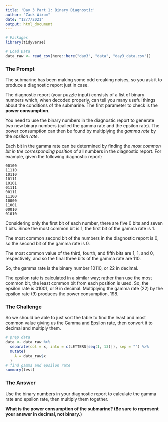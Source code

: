 ```yaml
---
title: 'Day 3 Part 1: Binary Diagnostic'
author: "Zack Wixom"
date: "12/7/2021"
output: html_document
---
```


```r
# Packages
library(tidyverse)

# Load Data
data_raw <- read_csv(here::here("day3", "data", "day3_data.csv"))

```

### The Prompt

The submarine has been making some odd creaking noises, so you ask it to produce a diagnostic report just in case.

The diagnostic report (your puzzle input) consists of a list of binary numbers which, when decoded properly, can tell you many useful things about the conditions of the submarine. The first parameter to check is the **power consumption**.

You need to use the binary numbers in the diagnostic report to generate two new binary numbers (called the gamma rate and the epsilon rate). The power consumption can then be found by multiplying the *gamma rate* by the *epsilon rate*.

Each bit in the gamma rate can be determined by finding the *most common bit in the corresponding position* of all numbers in the diagnostic report. For example, given the following diagnostic report:

```
00100
11110
10110
10111
10101
01111
00111
11100
10000
11001
00010
01010
```

Considering only the first bit of each number, there are five 0 bits and seven 1 bits. Since the most common bit is 1, the first bit of the gamma rate is 1.

The most common second bit of the numbers in the diagnostic report is 0, so the second bit of the gamma rate is 0.

The most common value of the third, fourth, and fifth bits are 1, 1, and 0, respectively, and so the final three bits of the gamma rate are 110.

So, the gamma rate is the binary number 10110, or 22 in decimal.

The epsilon rate is calculated in a similar way; rather than use the most common bit, the least common bit from each position is used. So, the epsilon rate is 01001, or 9 in decimal. Multiplying the gamma rate (22) by the epsilon rate (9) produces the power consumption, 198.

### The Challenge

So we should be able to just sort the table to find the least and most common value giving us the Gamma and Epsilon rate, then convert it to decimal and multiply them.

```r
# prep data
data <- data_raw %>% 
  separate(col = x, into = c(LETTERS[seq(1, 13)]), sep = "") %>% 
  mutate(
    A = data_raw$x
  )
# find gamma and epsilon rate
summary(test)
```




### The Answer

Use the binary numbers in your diagnostic report to calculate the gamma rate and epsilon rate, then multiply them together. 

**What is the power consumption of the submarine? (Be sure to represent your answer in decimal, not binary.)**

